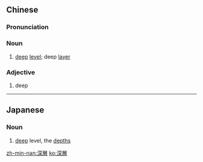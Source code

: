 {{also|深层}}
==Chinese==
{{zh-forms|s=深层}}

===Pronunciation===
{{zh-pron
|m=shēncéng
|cat=n,a
}}

===Noun===
{{zh-noun}}

# [[deep]] [[level]]; deep [[layer]]

===Adjective===
{{zh-adj}}

# deep

----

==Japanese==
{{ja-kanjitab|しん|そう|yomi=on}}

===Noun===
{{ja-noun|しんそう}}

# [[deep]] level, the [[depths]]

[[zh-min-nan:深層]]
[[ko:深層]]